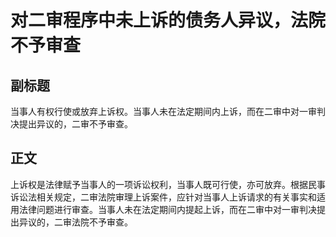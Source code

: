 # 对二审程序中未上诉的债务人异议，法院不予审查
## 副标题
当事人有权行使或放弃上诉权。当事人未在法定期间内上诉，而在二审中对一审判决提出异议的，二审不予审查。
## 正文
上诉权是法律赋予当事人的一项诉讼权利，当事人既可行使，亦可放弃。根据民事诉讼法相关规定，二审法院审理上诉案件，应针对当事人上诉请求的有关事实和适用法律问题进行审查。当事人未在法定期间内提起上诉，而在二审中对一审判决提出异议的，二审法院不予审查。